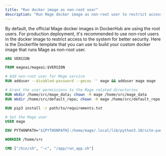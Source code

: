 ```yaml
---
title: "Run docker image as non-root user"
description: "Run Mage docker image as non-root user to restrict access to the system"
---
```


By default, the official Mage docker images in DockerHub are using the root users. For production deployment,
it's recommended to use non-root users in the docker image to restrict access to the system for better security.
Here is the Dockerfile template that you can use to build your custom docker image that runs Mage as non-root user.

```dockerfile
ARG VERSION

FROM mageai/mageai:$VERSION

# Add non-root user for Mage service
RUN adduser --disabled-password --gecos '' mage && adduser mage mage

# Grant the user permissions to the Mage related directories
RUN mkdir /home/src/mage_data; chown -R mage /home/src/mage_data
RUN mkdir /home/src/default_repo; chown -R mage /home/src/default_repo

RUN pip3 install -r path/to/requirements.txt

# Set the Mage user
USER mage

ENV PYTHONPATH="${PYTHONPATH}:/home/mage/.local/lib/python3.10/site-packages"

WORKDIR /home/src

CMD ["/bin/sh", "-c", "/app/run_app.sh"]
```
